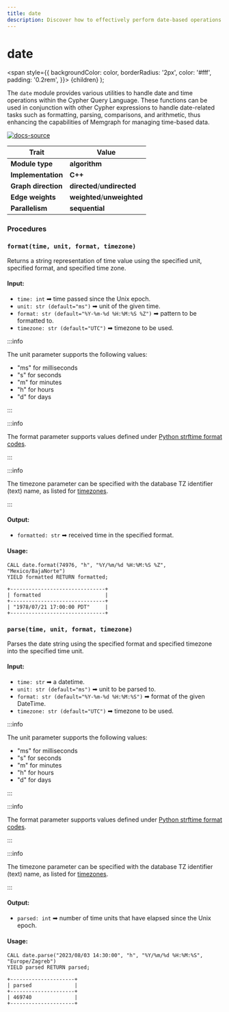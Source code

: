 ```yaml
---
title: date
description: Discover how to effectively perform date-based operations in your graph data with Memgraph's Date class. Also, check out our documentation to learn how to manipulate and better contextualize dates in your data. 
---
```



# date

  <span
    style={{
      backgroundColor: color,
      borderRadius: '2px',
      color: '#fff',
      padding: '0.2rem',
    }}>
    {children}
  </span>
);

The `date` module provides various utilities to handle date and time operations within the Cypher Query Language. These functions can be used in conjunction with other Cypher expressions to handle date-related tasks such as formatting, parsing, comparisons, and arithmetic, thus enhancing the capabilities of Memgraph for managing time-based data.

[![docs-source](https://img.shields.io/badge/source-date-FB6E00?logo=github&style=for-the-badge)](https://github.com/memgraph/mage/tree/main/python/date.py)

| Trait               | Value                                                 |
| ------------------- | ----------------------------------------------------- |
| **Module type**     | <Highlight color="#FB6E00">**algorithm**</Highlight>  |
| **Implementation**  | <Highlight color="#FB6E00">**C++**</Highlight>        |
| **Graph direction** | <Highlight color="#FB6E00">**directed**</Highlight>/<Highlight color="#FB6E00">**undirected**</Highlight> |
| **Edge weights**    | <Highlight color="#FB6E00">**weighted**</Highlight>/<Highlight color="#FB6E00">**unweighted**</Highlight> |
| **Parallelism**     | <Highlight color="#FB6E00">**sequential**</Highlight> |

### Procedures

### `format(time, unit, format, timezone)`

Returns a string representation of time value using the specified unit, specified format, and specified time zone.

#### Input:

- `time: int` ➡ time passed since the Unix epoch.
- `unit: str (default="ms")` ➡ unit of the given time.
- `format: str (default="%Y-%m-%d %H:%M:%S %Z")` ➡ pattern to be formatted to.
- `timezone: str (default="UTC")` ➡ timezone to be used.

:::info

The unit parameter supports the following values:
- "ms" for milliseconds
- "s" for seconds
- "m" for minutes
- "h" for hours
- "d" for days

:::

:::info

The format parameter supports values defined under [Python strftime format codes](https://docs.python.org/3/library/datetime.html#strftime-and-strptime-format-codes).

:::

:::info

The timezone parameter can be specified with the database TZ identifier (text) name, as listed for [timezones](https://en.wikipedia.org/wiki/List_of_tz_database_time_zones).

:::

#### Output:

- `formatted: str` ➡ received time in the specified format.

#### Usage:

```cypher
CALL date.format(74976, "h", "%Y/%m/%d %H:%M:%S %Z", "Mexico/BajaNorte") 
YIELD formatted RETURN formatted;
```

```plaintext
+-------------------------------+
| formatted                     |
+-------------------------------+
| "1978/07/21 17:00:00 PDT"     |
+-------------------------------+
```


### `parse(time, unit, format, timezone)`

Parses the date string using the specified format and specified timezone into the specified time unit.

#### Input:

- `time: str` ➡ a datetime.
- `unit: str (default="ms")` ➡ unit to be parsed to.
- `format: str (default="%Y-%m-%d %H:%M:%S")` ➡ format of the given DateTime.
- `timezone: str (default="UTC")` ➡ timezone to be used.

:::info

The unit parameter supports the following values:
- "ms" for milliseconds
- "s" for seconds
- "m" for minutes
- "h" for hours
- "d" for days

:::

:::info

The format parameter supports values defined under [Python strftime format codes](https://docs.python.org/3/library/datetime.html#strftime-and-strptime-format-codes).

:::

:::info

The timezone parameter can be specified with the database TZ identifier (text) name, as listed for [timezones](https://en.wikipedia.org/wiki/List_of_tz_database_time_zones).

:::

#### Output:

- `parsed: int` ➡ number of time units that have elapsed since the Unix epoch.

#### Usage:

```cypher
CALL date.parse("2023/08/03 14:30:00", "h", "%Y/%m/%d %H:%M:%S", "Europe/Zagreb") 
YIELD parsed RETURN parsed;
```

```plaintext
+---------------------+
| parsed              |
+---------------------+
| 469740              |
+---------------------+
```